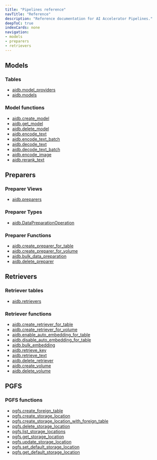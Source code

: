```yaml
---
title: "Pipelines reference"
navTitle: "Reference"
description: "Reference documentation for AI Accelerator Pipelines."
deepToC: true
indexCards: none
navigation:
- models
- preparers
- retrievers
---
```


## Models

### Tables

* [aidb.model_providers](models#aidbmodel_providers)
* [aidb.models](models#aidbmodels)

### Model functions
* [aidb.create_model](models#aidbcreate_model)
* [aidb.get_model](models#aidbget_model)
* [aidb.delete_model](models#aidbdelete_model)
* [aidb.encode_text](models#aidbencode_text)
* [aidb.encode_text_batch](models#aidbencode_text_batch)
* [aidb.decode_text](models#aidbdecode_text)
* [aidb.decode_text_batch](models#aidbdecode_text_batch)
* [aidb.encode_image](models#aidbencode_image)
* [aidb.rerank_text](models#aidbrerank_text)

## Preparers

### Preparer Views

* [aidb.preparers](preparers#aidbpreparers)

### Preparer Types

* [aidb.DataPreparationOperation](preparers#aidbdatapreparationoperation)

### Preparer Functions

* [aidb.create_preparer_for_table](preparers#aidbcreate_preparer_for_table)
* [aidb.create_preparer_for_volume](preparers#aidbcreate_preparer_for_volume)
* [aidb.bulk_data_preparation](preparers#aidbbulk_data_preparation)
* [aidb.delete_preparer](preparers#aidbdelete_preparer)

## Retrievers

### Retriever tables

* [aidb.retrievers](retrievers#aidbretrievers)

### Retriever functions

* [aidb.create_retriever_for_table](retrievers#aidbcreate_retriever_for_table)
* [aidb.create_retriever_for_volume](retrievers#aidbcreate_retriever_for_volume)
* [aidb.enable_auto_embedding_for_table](retrievers#aidbenable_auto_embedding_for_table)
* [aidb.disable_auto_embedding_for_table](retrievers#aidbdisable_auto_embedding_for_table)
* [aidb.bulk_embedding](retrievers#aidbbulk_embedding)
* [aidb.retrieve_key](retrievers#aidbretrieve_key)
* [aidb.retrieve_text](retrievers#aidbretrieve_text)
* [aidb.delete_retriever](retrievers#aidbdelete_retriever)
* [aidb.create_volume](retrievers#aidbcreate_volume)
* [aidb.delete_volume](retrievers#aidbdelete_volume)

## PGFS

### PGFS functions

* [pgfs.create_foreign_table](pgfs#pgfscreate_foreign_table)
* [pgfs.create_storage_location](pgfs#pgfscreate_storage_location)
* [pgfs.create_storage_location_with_foreign_table](pgfs#pgfscreate_storage_location_with_foreign_table)
* [pgfs.delete_storage_location](pgfs#pgfsdelete_storage_location)
* [pgfs.list_storage_locations](pgfs#pgfslist_storage_locations)
* [pgfs.get_storage_location](pgfs#pgfsget_storage_location)
* [pgfs.update_storage_location](pgfs#pgfsupdate_storage_location)
* [pgfs.set_default_storage_location](pgfs#pgfsset_default_storage_location)
* [pgfs.get_default_storage_location](pgfs#pgfsget_default_storage_location)
